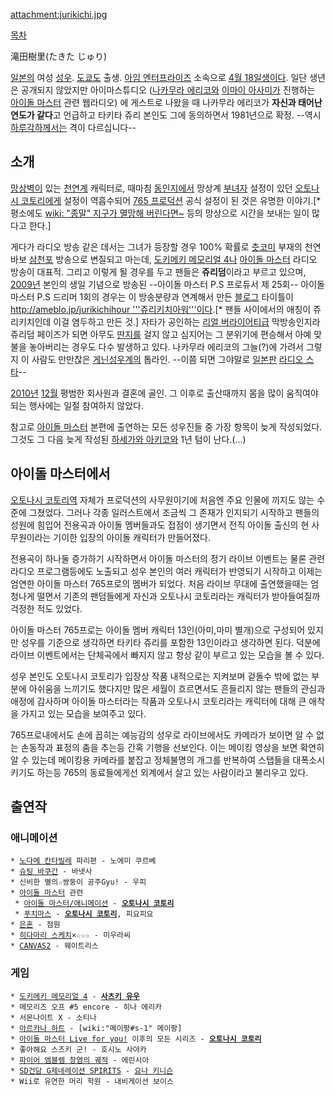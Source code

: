 attachment:jurikichi.jpg

[[목차]]

滝田樹里(たきた じゅり)

[[일본]]의 여성 [[성우]]. [[도쿄]]도 출생. [[아임 엔터프라이즈]] 소속으로 [[4월 18일]]생이다. 일단 생년은 공개되지 않았지만 아이마스튜디오 ([[나카무라 에리코]]와 [[이마이 아사미]]가 진행하는 [[아이돌 마스터]] 관련 웹라디오) 에 게스트로 나왔을 때 나카무라 에리코가 '''자신과 태어난 연도가 같다'''고 언급하고 타키타 쥬리 본인도 그에 동의하면서 1981년으로 확정. --역시 [[하루각하]]께서는 격이 다르십니다--

== 소개 ==
[[망상]]벽이 있는 [[천연]]계 캐릭터로, 때마침 [[동인지]]에서 망상계 [[부녀자]] 설정이 있던 [[오토나시 코토리]]에게 설정이 역흡수되어 [[765 프로덕션]] 공식 설정이 된 것은 유명한 이야기.[* 평소에도 [[wiki: "종말" 지구가 멸망해 버린다면~]] 등의 망상으로 시간을 보내는 일이 많다고 한다.]

게다가 라디오 방송 같은 데서는 그녀가 등장할 경우 100% 확률로 [[츳코미]] 부재의 천연바보 [[삼천포]] 방송으로 변질되고 마는데, [[도키메키 메모리얼 4]]나 [[아이돌 마스터]] 라디오 방송이 대표적. 그리고 이렇게 될 경우를 두고 팬들은 '''쥬리덤'''이라고 부르고 있으며, [[2009년]] 본인의 생일 기념으로 방송된 --아이돌 마스터 P.S 프로듀서 제 25회-- 아이돌 마스터 P.S 드리머 1회의 경우는 이 방송분량과 연계해서 만든 [[블로그]] 타이틀이 [[http://ameblo.jp/jurikichihour '''쥬리키치아워''']]이다.[* 팬들 사이에서의 애칭이 쥬리키치인데 이걸 염두하고 만든 것.] 자타가 공인하는 [[리얼 버라이어티]]급 막방송인지라 쥬리덤 페이즈가 되면 아무도 [[딴지]]를 걸지 않고 심지어는 그 분위기에 편승해서 아예 맞불을 놓아버리는 경우도 다수 발생하고 있다. 나카무라 에리코의 그늘(?)에 가려서 그렇지 이 사람도 만만찮은 [[게닌]]성우계의 톱라인. --이쯤 되면 그야말로 [[일본]]판 [[라디오 스타]]--

[[2010년]] [[12월]] 평범한 회사원과 결혼에 골인. 그 이후로 출산때까지 몸을 많이 움직여야 되는 행사에는 일절 참여하지 않았다.

참고로 [[아이돌 마스터]] 본편에 출연하는 모든 성우진들 중 가장 항목이 늦게 작성되었다. 그것도 그 다음 늦게 작성된 [[하세가와 아키코]]와 1년 텀이 난다.(...)

== 아이돌 마스터에서 ==
[[오토나시 코토리]]역 자체가 프로덕션의 사무원이기에 처음엔 주요 인물에 끼지도 않는 수준에 그쳤었다. 그러나 각종 일러스트에서 조금씩 그 존재가 인지되기 시작하고 팬들의 성원에 힘입어 전용곡과 아이돌 멤버들과도 접점이 생기면서 전직 아이돌 출신의 현 사무원이라는 기이한 입장의 아이돌 캐릭터가 만들어졌다.

전용곡이 하나둘 증가하기 시작하면서 아이돌 마스터의 정기 라이브 이벤트는 물론 관련 라디오 프로그램등에도 노출되고 성우 본인의 여러 캐릭터가 반영되기 시작하고 이제는 엄연한 아이돌 마스터 765프로의 멤버가 되었다. 처음 라이브 무대에 출연했을때는 엄청나게 떨면서 기존의 팬덤들에게 자신과 오토나시 코토리라는 캐릭터가 받아들여질까 걱정한 적도 있었다.  

아이돌 마스터 765프로는 아이돌 멤버 캐릭터 13인(아미,마미 별개)으로 구성되어 있지만 성우를 기준으로 생각하면 타키타 쥬리를 포함한 13인이라고 생각하면 된다. 덕분에 라이브 이벤트에서는 단체곡에서 빠지지 않고 항상 같이 부르고 있는 모습을 볼 수 있다. 

성우 본인도 오토나시 코토리가 입장상 작품 내적으로는 지켜보며 겉돌수 밖에 없는 부분에 아쉬움을 느끼기도 했다지만 많은 세월이 흐르면서도 흔들리지 않는 팬들의 관심과 애정에 감사하며 아이돌 마스터라는 작품과 오토나시 코토리라는 캐릭터에 대해 큰 애착을 가지고 있는 모습을 보여주고 있다.

765프로내에서도 손에 꼽히는 예능감의 성우로 라이브에서도 카메라가 보이면 알 수 없는 손동작과 표정의 춤을 추는등 간혹 기행을 선보인다. 이는 메이킹 영상을 보면 확연히 알 수 있는데 메이킹용 카메라를 붙잡고 정체불명의 개그를 반복하여 스탭들을 대폭소시키기도 하는등 765의 동료들에게선 외계에서 살고 있는 사람이라고 불리우고 있다.
== 출연작 ==
=== 애니메이션 ===
 * [[노다메 칸타빌레]] 파리편 - 노에미 쿠르베
 * [[슈팅 바쿠간]] - 바넷사
 * 신비한 별의☆쌍둥이 공주Gyu! - 우피
 * [[아이돌 마스터]] 관련
  * [[아이돌 마스터/애니메이션]] - '''[[오토나시 코토리]]'''
  * [[푸치마스]] - '''[[오토나시 코토리]]''', 피요피요
 * [[은혼]] - 점원
 * [[히다마리 스케치]]×☆☆☆ - 미우라씨
 * [[CANVAS2]] - 웨이트리스

=== 게임 ===
 * [[도키메키 메모리얼 4]] - '''[[사츠키 유우]]''' 
 * 메모리즈 오프 #5 encore - 히나 에리카
 * 서몬나이트 X - 소티나 
 * [[아르카나 하트]] - [wiki:"메이팡#s-1" 메이팡]
 * [[아이돌 마스터 Live for you!]] 이후의 모든 시리즈 - '''[[오토나시 코토리]]'''
 * 좋아해요 스즈키 군! - 호시노 사야카
 * [[파이어 엠블렘 창염의 궤적]] - 에린시아
 * [[SD건담 G제네레이션 SPIRITS]] - [[요나 키니슨]]
 * Wii로 유연한 머리 학원 - 내비게이션 보이스
